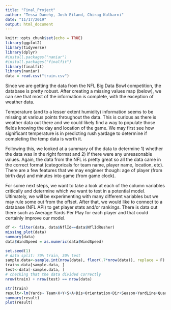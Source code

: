 ```yaml
---
title: "Final_Project"
author: "Tessa Danehy, Josh Eiland, Chirag Kulkarni"
date: "11/17/2019"
output: html_document
---
```


```r
knitr::opts_chunk$set(echo = TRUE)
library(ggplot2)
library(tidyverse)
library(dplyr)
#install.packages("naniar")
#install.packages("finalfit")
library(finalfit)
library(naniar)
data = read.csv("train.csv")
```

Since we are getting the data from the NFL Big Data Bowl competition, the database is pretty robust. After creating a missing values map (below), we can see that most of the information is complete, with the exception of weather data. 

Temperature (and to a lesser extent humidity) information seems to be missing at various points throughout the data. This is curious as there is weather data out there and we could likely find a way to populate those fields knowing the day and location of the game. We may first see how significant temperature is in predicting rush yardage to determine if completing the temp data is worth it. 

Following this, we looked at a summary of the data to determine 1) whether the data was in the right format and 2) if there were any unreasonable values. Again, the data from the NFL is pretty great so all the data came in the correct format (categoricals for team name, player name, location, etc). There are a few features that we may engineer though: age of player (from birth day) and minutes into game (from game clock). 

For some next steps, we want to take a look at each of the column variables critically and determine which we want to test in a potential model. Ultimately, we will be experimenting with many different variables but we may rule some out from the offset. After that, we would like to connect to a database (NFL API) to get player stats and/or rankings. There is data out there such as Average Yards Per Play for each player and that could certainly improve our model. 

```r
df <- filter(data, data$NflId==data$NflIdRusher)
missing_plot(data)
summary(data)
data$WindSpeed = as.numeric(data$WindSpeed)
```


```r
set.seed(1)
# data split: 70% train, 30% test
sample.data<-sample.int(nrow(data), floor(.7*nrow(data)), replace = F)
train<-data[sample.data, ]
test<-data[-sample.data, ]
# checking that the data divided correctly
nrow(train) + nrow(test) == nrow(data)
```



```r
str(train)
result<-lm(Yards~ Team+X+Y+S+A+Dis+Orientation+Dir+Season+YardLine+Quarter+Down+Distance+FieldPosition+HomeScoreBeforePlay+VisitorScoreBeforePlay+DefendersInTheBox +PlayerWeight+ HomeTeamAbbr +VisitorTeamAbbr +Week+Temperature+Humidity, data= train)
summary(result)
plot(result)
```




